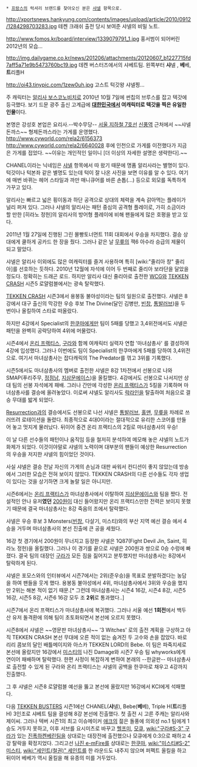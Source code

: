  * [[프랑스]]의 럭셔리 브랜드를 찾아오신 분은 [[샤넬]] 항목으로.

http://xportsnews.hankyung.com/contents/images/upload/article/2010/0912/1284298703283.jpg
테켄 크래쉬 출전 당시 보여준 샤넬의 비밀 노트.

http://www.fomos.kr/board/interview/1339079791_1.jpg
홍서범이 되어버린 2012년의 모습...

http://img.dailygame.co.kr/news/201206/attachments/20120607_b1227715fd7aff5a71e9b5473760bc19.jpg
데켄 버스터즈에서의 샤베트팀. 왼쪽부터 '''샤'''넬 , '''베'''베, '''트'''리플H

http://oi43.tinypic.com/1zew0uh.jpg
고스트 턱갓왕 샤넬찡...

주 캐릭터는 [[알리사 보스코노비치]]로 2010년 10월 7일에 썬칩의 브루스를 잡고 텍갓에 등극했다. 보기 드문 광주 출신 고계급에 '''[[대한민국]]에서 여캐릭터로 텍갓을 찍은 유일한 인물'''이다.

본명은 강성호
본업은 요리사.--박수무당-- [[서울 지하철 7호선]] [[신풍역]] 근처에서 ~~샤넬돈까스~~ 형제돈까스라는 가게를 운영했다. [[http://www.cyworld.com/rela2/6156373]] [[http://www.cyworld.com/rela2/6640028]] 후에 인천으로 가게를 이전했다가 지금은 가게를 접었다. ~~이유는 개인적인 일이니 [더 이상의 자세한 설명은 생략한다].~~

CHANEL이라는 닉네임은 [[샤넬]] 항목에서 따 왔기 때문에 명품 알리사라는 별명이 있다. 턱갓이나 턱본좌 같은 별명도 있는데 턱이 잘 나온 사진을 보면 이유를 알 수 있다. 여기에 매번 바뀌는 헤어 스타일과 까만 매니큐어를 바른 손톱(...) 등으로 외모를 독특하게 가꾸고 있다.

알리사는 빠르고 넓은 횡이동과 하단 공격으로 상대의 체력을 계속 갉아먹는 플레이가 널리 퍼져 있다. 그러나 샤넬의 알리사는 패턴 중심의 공격형 플레이로, 가히 소금이라 할 만한 [히라노 정헌]의 알리사의 방어형 플레이에 비해 팬들에게 많은 호평을 받고 있다.

2011년 1월 27일에 진행된 그린 몰빵토너먼트 11회 대회에서 우승을 차지했다. 결승 상대에게 쿨하게 공카드 한 장을 줬다. 그러나 같은 날 [[무릎]]의 잭6 아수라 승급의 제물이 되고 말았다. 

샤넬은 알리사 이외에도 많은 여캐릭터를 즐겨 사용하며 특히 [wiki:"줄리아 창" 줄리아]를 선호하는 듯하다. 2010년 12월에 자석에 이어 두 번째로 줄리아 보라단을 달았을 정도다. 정확히는 드래곤 로드. 하지만 알리사 대신 줄리아로 출전한 [[WCG]]와 [[TEKKEN CRASH]] 시즌5 로얄럼블에서는 광속 탈락했다.

[[TEKKEN CRASH]] 시즌3에서 용봉동 불야성이라는 팀의 일원으로 출전했다. 샤넬은 8강에서 대구 출신의 막강한 우승 후보 The Divine(달인 김병만, [[빈창]], [[통발러브]])을 두 번이나 올킬하여 스타로 떠올랐다.

하지만 4강에서 Specialist의 [[한쿠마]]에게만 팀이 5패를 당했고 3,4위전에서도 샤넬은 패턴을 완벽히 공략당하여 4위에 머물렀다.

시즌4에서 [[온리 프랙티스]], [[구라]]와 함께 여캐릭터 실력자 연합 '마녀삼총사' 를 결성하여 4강에 입성했다. 그러나 이번에도 팀이 Specialist의 한쿠마에게 5패를 당하여 3,4위전으로. 여기서 마녀삼총사는 잡다캐릭의 The Predator를 꺾고 3위를 기록했다.

시즌5에서도 마녀삼총사의 멤버로 출전한 샤넬은 8강 1차전에서 선봉으로 나와 SMAP(푸리주무, [[정점남]], [[지삼문에이스]])을 올킬했다. 4강에서도 선봉으로 나서지만 상대 팀의 선봉 자석에게 패배. 그러나 간만에 각성한 [[온리 프랙티스]]가 5킬을 기록하며 마녀삼총사를 결승에 올려놓았다. 이로써 샤넬도 알리사도 [[락라인]]을 탈출하여 처음으로 결승 무대를 밟게 되었다.

[[Resurrection]]과의 결승에서도 선봉으로 나선 샤넬은 [[통발러브]], [[홀맨]], [[무릎]]을 차례로 쓰러뜨려 로테이션을 돌렸다. 최종적으로 4대0이라는 절대적으로 유리한 스코어를 만들어 놓고 멋지게 물러났다. 뒤이어 중견 온리 프랙티스의 2킬로 마녀삼총사의 우승!

이 날 다른 선수들의 패턴이나 움직임 등을 철저히 분석하여 메모해 놓은 샤넬의 노트가 화제가 되었다. 이것이야말로 샤넬의 노력이며 대부분의 팬들이 예상한 Resurrection의 우승을 저지한 샤넬의 힘이었던 것이다.

사실 샤넬은 결승 전날 자신의 가게의 손님과 대판 싸워서 컨디션이 좋지 않았는데 방송에서 그러한 모습은 전혀 보이지 않았다. TEKKEN CRASH의 다른 선수들도 각자 생업이 있다는 것을 상기하면 크게 놀랄 일은 아니지만.

시즌6에서는 [[온리 프랙티스]]가 마녀삼총사에서 이탈하여 [[지삼문에이스]]와 팀을 짰다. 전설적인 안나 유저'''였던''' [[200원]]이 대신 들어왔지만 온리 프랙티스만한 전력은 보이지 못했기 때문에 결국 마녀삼총사는 8강 죽음의 조에서 탈락했다.

샤넬은 우승 후보 3 Monsters([[빈창]], 다살기, 미스티)와의 부산 지역 예선 결승 에서 4승을 거두며 마녀삼총사의 본선 진출에 큰 공을 세웠다.

16강 첫 경기에서 200원이 무너지고 등장한 샤넬은 1Q87(Fight Devil Jin, Saint, 히라노 정헌)을 올킬했다. 그러나 이 경기를 끝으로 샤넬은 200원과 쌍으로 0승 수렁에 빠졌다. 결국 팀의 대장인 [[구라]]가 모든 짐을 짊어지고 분투했지만 마녀삼총사는 8강에서 탈락하게 된다.

샤넬은 포모스와의 인터뷰에서 시즌7에서는 2위(준우승)을 목표로 분발하겠다는 농담을 하여 팬들을 웃게 했다. 용봉동 불야성에서 4위, 마녀삼총사에서 3위와 우승을 했지만 2위는 해본 적이 없기 때문.[* 그런데 마녀삼총사는 시즌4 16강, 시즌4 8강, 시즌5 16강, 시즌5 8강, 시즌6 16강 모두 조 '''2위'''로 통과했다..]

시즌7에서 온리 프랙티스가 마녀삼총사에 복귀했다. 그러나 서울 예선 '''1회전'''에서 백두산 유저 돌격환에 의해 팀이 초토화되면서 본선에 오르지 못했다.

시즌8에서 샤넬은 ~~영문판 마녀삼총사~~ '3 Witches' 로의 출전 계획을 구상하고 아직 TEKKEN CRASH 본선 무대에 오른 적이 없는 숨겨진 두 고수와 손을 잡았다. 바로 리리 콤보의 달인 배틀메이지와 아스카 TEKKEN LORD의 Bebe. 이 팀은 파죽지세로 본선에 올랐지만 16강에서 [[미스티]]의 나진 Damage와 시즌7 우승 팀 whyworks에게 연이어 패배하며 탈락했다. 한편 사정이 복잡하게 변하여 본래의 --한글판-- 마녀삼총사로 출전할 수 있게 된 구라와 온리 프랙티스는 샤넬의 공백을 한쿠마로 채우고 4강까지 진출했다.

그 후 샤넬은 시즌8 로얄럼블 예선을 뚫고 본선에 올랐지만 16강에서 KCI에게 석패했다.

다음 [[TEKKEN BUSTERS]] 시즌1에선 CHANEL('''샤'''넬), Bebe('''베'''베), Triple H('''트'''리플 H) 3인조로 샤베트 팀을 결성해 8강 본선에 진출했다. 첫 출전 시 고른 주캐는 알리사와 제이씨. 그러나 텍버 시즌1의 최고 이슈메이커 [[애크]]의 젊은 돌풍에 의외성 no.1 팀에게 1승도 거두지 못하고, 이후 서브를 요시미츠로 바꾸고 [[헬프미]], [[모큐]], [[wiki:"구라#S-3" 구라]]가 있는 [[진폭하켄베린]]팀을 상대로는 대장전에 출전했으나 모큐에게 0:3으로 패하고 4강 탈락을 확정지었다. 그리고선 [[나진 e-mFire]]를 상대로는 [[한쿠마]], [[wiki:"미스티#S-2" 미스티]], [[wiki:"세인트(철권)" 세인트]]를 한 라운드도 내주지 않으며 퍼펙트 올킬을 하고 뒤이어 베베가 역시 올킬을 해 유종의 미를 거두었다. 
